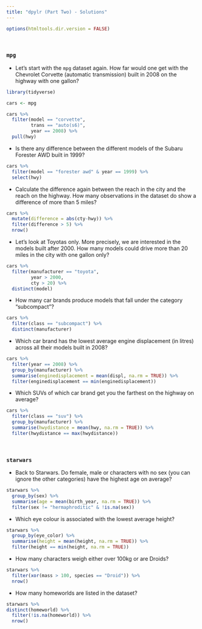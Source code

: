 ```yaml
---
title: "dpylr (Part Two) - Solutions"
---
```



```r
options(htmltools.dir.version = FALSE)
```

<br>

### `mpg`

- Let’s start with the `mpg` dataset again. How far would one get with the Chevrolet Corvette (automatic transmission) built in 2008 on the highway with one gallon?

```r
library(tidyverse)

cars <- mpg

cars %>% 
  filter(model == "corvette",
         trans == "auto(s6)",
         year == 2008) %>% 
  pull(hwy)
```

- Is there any difference between the different models of the Subaru Forester AWD built in 1999?

```r
cars %>% 
  filter(model == "forester awd" & year == 1999) %>% 
  select(hwy)
```

- Calculate the difference again between the reach in the city and the reach on the highway. How many observations in the dataset do show a difference of more than 5 miles?

```r
cars %>% 
  mutate(difference = abs(cty-hwy)) %>% 
  filter(difference > 5) %>% 
  nrow()
```

- Let’s look at Toyotas only. More precisely, we are interested in the models built after 2000. How many models could drive more than 20 miles in the city with one gallon only?

```r
cars %>% 
  filter(manufacturer == "toyota",
         year > 2000,
         cty > 20) %>% 
  distinct(model)
```

- How many car brands produce models that fall under the category “subcompact”?

```r
cars %>% 
  filter(class == "subcompact") %>% 
  distinct(manufacturer)
```

- Which car brand has the lowest average engine displacement (in litres) across all their models built in 2008?

```r
cars %>% 
  filter(year == 2008) %>% 
  group_by(manufacturer) %>% 
  summarise(enginedisplacement = mean(displ, na.rm = TRUE)) %>% 
  filter(enginedisplacement == min(enginedisplacement))
```

- Which SUVs of which car brand get you the farthest on the highway on average? 

```r
cars %>% 
  filter(class == "suv") %>% 
  group_by(manufacturer) %>% 
  summarise(hwydistance = mean(hwy, na.rm = TRUE)) %>% 
  filter(hwydistance == max(hwydistance))
```

<br>

### `starwars`

- Back to Starwars. Do female, male or characters with no sex (you can ignore the other categories) have the highest age on average?

```r
starwars %>% 
  group_by(sex) %>% 
  summarise(age = mean(birth_year, na.rm = TRUE)) %>% 
  filter(sex != "hermaphroditic" & !is.na(sex))
```

- Which eye colour is associated with the lowest average height?

```r
starwars %>% 
  group_by(eye_color) %>% 
  summarise(height = mean(height, na.rm = TRUE)) %>% 
  filter(height == min(height, na.rm = TRUE))
```

- How many characters weigh either over 100kg or are Droids?

```r
starwars %>% 
  filter(xor(mass > 100, species == "Droid")) %>% 
  nrow()
```

- How many homeworlds are listed in the dataset?

```r
starwars %>% 
distinct(homeworld) %>% 
  filter(!is.na(homeworld)) %>% 
  nrow()
```
